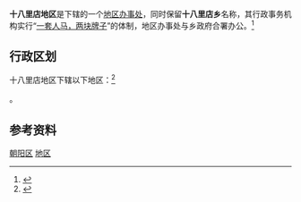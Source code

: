 {{中国乡级行政区
|景观照片文件名 = Minlong Plaza (20210306162631).jpg
|景观照片描述 = 闽龙广场
|汉语拼音 = 
|其他语言 = 
|其他语言名称 = 
|旧称 = 
|地名出处 = 
|位置图文件名 = 
|位置图描述 = 
|自定义图片= 
|建置时间 = 
|政府驻地 = 
|毗邻 = 
|总面积 = 
|总人口 = 
|总人口年份 = 
|户籍人口 = 
|户籍人口年份 = 
|常住人口 = 
|常住人口年份 = 
|人口密度 = 
|GDP = 
|GDP年份 = 
|邮政编码 = 
|电话区号 = 10
|官方网站 = 
|网站名称 = 
|11/01/05/028/000}}

'''十八里店地区'''是{{PRC admin/fullname|11/01/05/028/000|3}}下辖的一个[[地区办事处|地区办事处]]，同时保留'''十八里店乡'''名称，其行政事务机构实行“[[一套人马，两块牌子|一套人马，两块牌子]]”的体制，地区办事处与乡政府合署办公。<ref>{{PRC admin/ref sgc|{{PRC admin/parent|11/01/05/028/000}}}}</ref>

== 行政区划 ==

十八里店地区下辖以下地区：<ref>{{PRC admin/ref sgc|11/01/05/028/000}}</ref>

{{PRC admin/children|11/01/05/028/000}}。

== 参考资料 ==

{{Reflist|2}}

{{北京市朝阳区行政区划}}
{{北京行政区划小作品}}

[[Category:北京市地区|朝阳区]]
[[Category:北京市朝阳区行政区划|地区]]